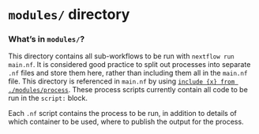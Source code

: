 # `modules/` directory

### What's in `modules/`?

This directory contains all sub-workflows to be run with `nextflow run main.nf`. It is considered good practice to split out processes into separate `.nf` files and store them here, rather than including them all in the `main.nf` file. This directory is referenced in `main.nf` by using [`include {x} from ./modules/process`](https://www.nextflow.io/docs/latest/dsl2.html#modules). These process scripts currently contain all code to be run in the `script:` block. 

Each `.nf` script contains the process to be run, in addition to details of which container to be used, where to publish the output for the process. 